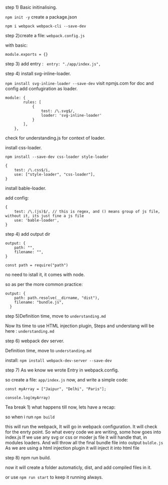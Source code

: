 step 1) Basic initinalising.

`npm init -y` create a package.json

`npm i webpack webpack-cli --save-dev`

step 2)create a file: `webpack.config.js`

with basic:

```
module.exports = {}
```

step 3) add entry : ` entry: "./app/index.js",`

step 4) install svg-inline-loader.

`npm install svg-inline-loader --save-dev`
visit npmjs.com for doc and config
add confugiration as loader.

```
module: {
        rules: [
            {
                test: /\.svg$/,
                loader: 'svg-inline-loader'
            }
        ],
    },
```

check for understanding.js for context of loader.

install css-loader.

`npm install --save-dev css-loader style-loader`

```
{
    test: /\.css$/i,
    use: ["style-loader", "css-loader"],
}
```

install bable-loader.

add config:

```
{
    test: /\.(js)$/, // this is regex, and () means group of js file, without it, its just fine a js file
    use: 'bable-loader',
}
```

step 4) add output dir

```
output: {
    path: "",
    filename: "",
}
```


`const path = require("path")`

no need to istall it, it comes with node.

so as per the more common practice:

```
output: {
    path: path.resolve(__dirname, "dist"),
    filename: "bundle.js",
  }
```

step 5)Definition time, move to `understanding.md`

Now Its time to use HTML injection plugin,
Steps and understang will be here : `understanding.md`

step 6) webpack dev server.

Definition time, move to `understanding.md`

install: `npm install webpack-dev-server --save-dev`

step 7) As we know we wrote Entry in webpack.config.

so create a file: `app/index.js` now, and write a simple code:

```
const myArray = ["Jaipur", "Delhi", "Paris"];

console.log(myArray)
```

Tea break 1) what happens till now, lets have a recap:

so when i run `npm build`

this will run the webpack,
It will go in webpack configuration.
It will check for the enrty point.
So what every code we are writing, some how goes into index.js
If we use any svg or css or moder js file it will handle that, in modules loaders.
And will throw all the final bundle file into output `buldle.js`
As we are using a html injection plugin it will inject it into html file

step 8) npm run build.

now it will create a folder automaticly, dist, and add compiled files in it.

or use `npm run start` to keep it running always.